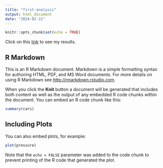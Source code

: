 ```yaml
---
title: "first-analysis"
output: html_document
date: "2024-02-22"
---
```


```r
knitr::opts_chunk$set(echo = TRUE)
```

Click on this [link](first_analysis_trial.html) to see my results.



## R Markdown

This is an R Markdown document. Markdown is a simple formatting syntax for authoring HTML, PDF, and MS Word documents. For more details on using R Markdown see <http://rmarkdown.rstudio.com>.

When you click the **Knit** button a document will be generated that includes both content as well as the output of any embedded R code chunks within the document. You can embed an R code chunk like this:

```r
summary(cars)
```

## Including Plots

You can also embed plots, for example:

```r
plot(pressure)
```

Note that the `echo = FALSE` parameter was added to the code chunk to prevent printing of the R code that generated the plot.
